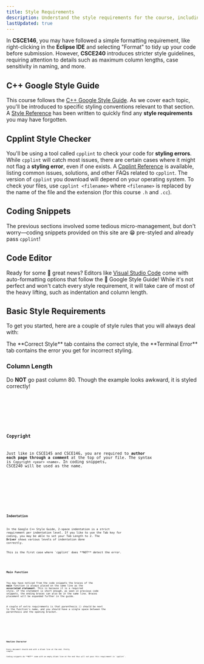 ```yaml
---
title: Style Requirements
description: Understand the style requirements for the course, including following the Google C++ Style Guide and using cpplint to ensure your code meets the standards.
lastUpdated: true
---
```


In **CSCE146**, you may have followed a simple formatting requirement, like right-clicking in the **Eclipse IDE** 
and selecting "Format" to tidy up your code before submission. However, **CSCE240** introduces stricter style 
guidelines, requiring attention to details such as maximum column lengths, case sensitivity in naming, and more.

## C++ Google Style Guide

This course follows the <a href="https://google.github.io/styleguide/cppguide.html" target="_blank" rel="noopener noreferrer">C++ Google Style Guide</a>.
As we cover each topic, you'll be introduced to specific styling conventions relevant to that section. A [Style Reference](../references/google-style-reference) 
has been written to quickly find any **style requirements** you may have forgotten.

## Cpplint Style Checker

You'll be using a tool called `cpplint` to check your code for **styling errors**. While `cpplint` will catch most issues, 
there are certain cases where it might not flag a **styling error**, even if one exists. A [Cpplint Reference](../references/cpplint-reference) is available, 
listing common issues, solutions, and other FAQs related to `cpplint`. The version of `cpplint` you download will depend on 
your operating system. To check your files, use `cpplint <filename>` where `<filename>` is replaced by the name of the file and the 
extension (for this course `.h` and `.cc`).

## Coding Snippets

The previous sections involved some tedious micro-management, but don't worry—coding snippets provided on this site are 😁 pre-styled and 
already pass `cpplint`!

## Code Editor

Ready for some 🫣 great news? Editors like <a href="https://code.visualstudio.com/" target="_blank" rel="noopener noreferrer">Visual Studio Code</a> 
come with auto-formatting options that follow the 🫡 Google Style Guide! While it's not perfect and won't catch every style requirement, it will 
take care of most of the heavy lifting, such as indentation and column length.

## Basic Style Requirements

To get you started, here are a couple of style rules that you will always deal with:


<Aside>The **Correct Style** tab contains the correct style, the **Terminal Error** tab contains the error you get for incorrect styling.</Aside>


### Column Length

Do **NOT** go past column 80. Though the example looks awkward, it is styled correctly!

<Tabs>
<TabItem label="Correct Style" icon="approve-check">
<Code code={code.columnLength} lang="cpp" title="driver.cc"/>
</TabItem>
<TabItem label="Terminal Error" icon="error">
<Code code={code.columnError} lang="bash"/>
</TabItem>
</Tabs>

### Copyright

Just like in CSCE145 and CSCE146, you are required to **author each page through a comment** at the top of your file. The syntax is `Copyright <year> <name>`. In coding snippets, CSCE240 
will be used as the name.

<Tabs>
<TabItem label="Correct Style" icon="approve-check">
<Code code={code.copyright} lang="cpp" title="driver.cc"/>
</TabItem>
<TabItem label="Terminal Error" icon="error">
<Code code={code.copyrightError} lang="bash"/>
</TabItem>
</Tabs>

### Indentation

In the Google C++ Style Guide, 2-space indentation is a strict requirement per indentation level. If you like to use the Tab key 
for coding, you may be able to set your Tab Length to 2. The **Driver** shows various levels of indentation done correctly.

<Aside type='danger'>This is the first case where `cpplint` does **NOT** detect the error.</Aside>

<Code code={code.indent} lang="cpp" title="driver.cc"/>

### Main Function

You may have noticed from the code snippets the braces of the **main** function is always placed on the same line as the **associated statement**. 
This is because it is a required style. If the statement is short enough, as seen in previous code snippets, the ending braces can also be in the same line. 
Braces placement will be expanded further in the guide.

A couple of extra requirements is that parenthesis () should be next to the function's name, and you should have a single space between 
the parenthesis and the opening bracket.

<Tabs>
<TabItem label="Correct Style" icon="approve-check">
<Code code={code.braces} lang="cpp" title="driver.cc"/>
</TabItem>
<TabItem label="Terminal Error" icon="error">
<Code code={code.bracesErrors} lang="bash"/>
</TabItem>
</Tabs>

### Newline Character

Every document should end with a blank line at the end. Pretty simple.

<Aside type='danger'>Coding snippets do **NOT** come with an empty blank line at the end thus will not pass this requirement in `cpplint`.</Aside>

<Code code={code.newline} title='Terminal Error' lang="bash"/>




